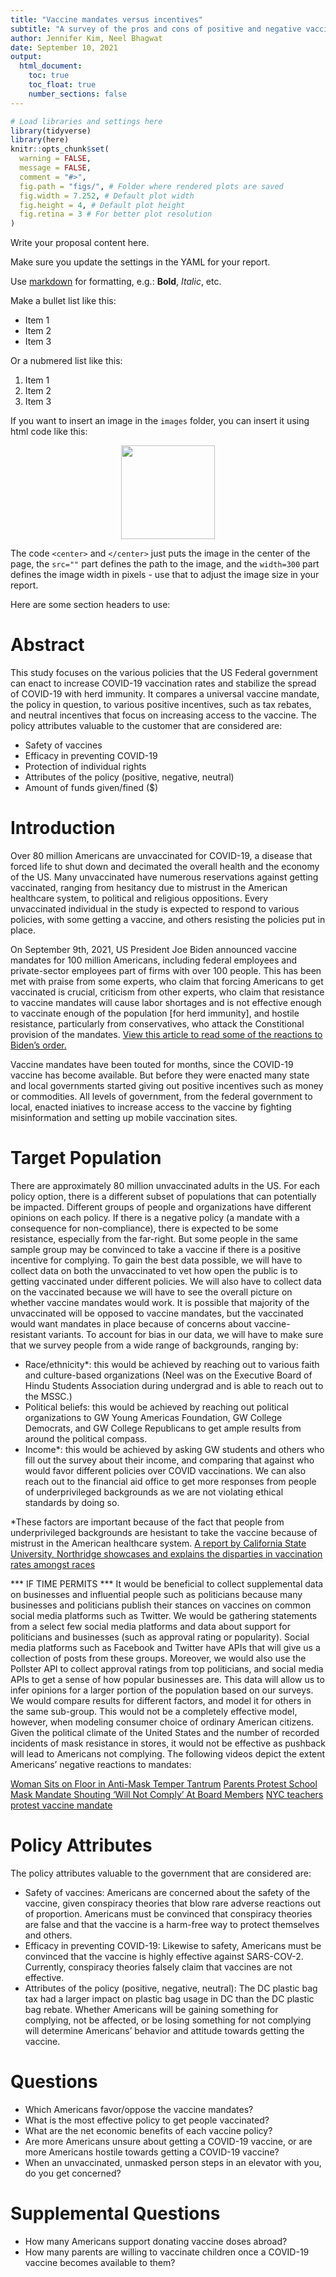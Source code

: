 ```yaml
---
title: "Vaccine mandates versus incentives"
subtitle: "A survey of the pros and cons of positive and negative vaccine incentives, and insight into the optimal method to convince Americans to receive a COVID-19 vaccine"
author: Jennifer Kim, Neel Bhagwat
date: September 10, 2021 
output: 
  html_document:
    toc: true 
    toc_float: true
    number_sections: false
---
```


```r
# Load libraries and settings here
library(tidyverse)
library(here)
knitr::opts_chunk$set(
  warning = FALSE,
  message = FALSE,
  comment = "#>",
  fig.path = "figs/", # Folder where rendered plots are saved
  fig.width = 7.252, # Default plot width
  fig.height = 4, # Default plot height
  fig.retina = 3 # For better plot resolution
)
```

Write your proposal content here. 

Make sure you update the settings in the YAML for your report. 

Use [markdown](https://commonmark.org/help/) for formatting, e.g.: **Bold**, _Italic_, etc.

Make a bullet list like this: 

- Item 1
- Item 2
- Item 3

Or a nubmered list like this: 

1. Item 1
2. Item 2
3. Item 3

If you want to insert an image in the `images` folder, you can insert it using html code like this: 

<center>
<img src="images/madd_logo.png" width=150>
</center>

The code `<center>` and `</center>` just puts the image in the center of the page, the `src=""` part defines the path to the image, and the `width=300` part defines the image width in pixels - use that to adjust the image size in your report.

Here are some section headers to use: 


# Abstract
This study focuses on the various policies that the US Federal government can enact to increase COVID-19 vaccination rates and stabilize the spread of COVID-19 with herd immunity. It compares a universal vaccine mandate, the policy in question, to various positive incentives, such as tax rebates, and neutral incentives that focus on increasing access to the vaccine. The policy attributes valuable to the customer that are considered are:

- Safety of vaccines
- Efficacy in preventing COVID-19
- Protection of individual rights
- Attributes of the policy (positive, negative, neutral)
- Amount of funds given/fined ($) 


# Introduction

Over 80 million Americans are unvaccinated for COVID-19, a disease that forced life to shut down and decimated the overall health and the economy of the US. Many unvaccinated have numerous reservations against getting vaccinated, ranging from hesitancy due to mistrust in the American healthcare system, to political and religious oppositions. Every unvaccinated individual in the study is expected to respond to various policies, with some getting a vaccine, and others resisting the policies put in place. 

On September 9th, 2021, US President Joe Biden announced vaccine mandates for 100 million Americans, including federal employees and private-sector employees part of firms with over 100 people. This has been met with praise from some experts, who claim that forcing Americans to get vaccinated is crucial, criticism from other experts, who claim that resistance to vaccine mandates will cause labor shortages and is not effective enough to vaccinate enough of the population [for herd immunity], and hostile resistance, particularly from conservatives, who attack the Constitional provision of the mandates. [View this article to read some of the reactions to Biden's order.](https://www.nytimes.com/2021/09/09/world/biden-covid-vaccine-requirements-reaction.html?campaign_id=9&emc=edit_nn_20210910&instance_id=40054&nl=the-morning&regi_id=77202080&segment_id=68558&te=1&user_id=9d1be558afe1d0264747cb1778f62d0a)

Vaccine mandates have been touted for months, since the COVID-19 vaccine has become available. But before they were enacted many state and local governments started giving out positive incentives such as money or commodities. All levels of government, from the federal government to local, enacted iniatives to increase access to the vaccine by fighting misinformation and setting up mobile vaccination sites. 


# Target Population

There are approximately 80 million unvaccinated adults in the US. For each policy option, there is a different subset of populations that can potentially be impacted. Different groups of people and organizations have different opinions on each policy. If there is a negative policy (a mandate with a consequence for non-compliance), there is expected to be some resistance, especially from the far-right. But some people in the same sample group may be convinced to take a vaccine if there is a positive incentive for complying. To gain the best data possible, we will have to collect data on both the unvaccinated to vet how open the public is to getting vaccinated under different policies. We will also have to collect data on the vaccinated because we will have to see the overall picture on whether vaccine mandates would work. It is possible that majority of the unvaccinated will be opposed to vaccine mandates, but the vaccinated would want mandates in place because of concerns about vaccine-resistant variants. To account for bias in our data, we will have to make sure that we survey people from a wide range of backgrounds, ranging by: 

  - Race/ethnicity*: this would be achieved by reaching out to various faith and culture-based organizations (Neel was on the Executive Board of Hindu Students Association during undergrad and is able to reach out to the MSSC.)
  - Political beliefs: this would be achieved by reaching out political organizations to GW Young Americas Foundation, GW College Democrats, and GW College Republicans to get ample results from around the political compass. 
  - Income*: this would be achieved by asking GW students and others who fill out the survey about their income, and comparing that against who would favor different policies over COVID vaccinations. We can also reach out to the financial aid office to get more responses from people of underprivileged backgrounds as we are not violating ethical standards by doing so. 
  
*These factors are important because of the fact that people from underprivileged backgrounds are hesistant to take the vaccine because of mistrust in the American healthcare system. [A report by California State University, Northridge showcases and explains the disparties in vaccination rates amongst races](https://sundial.csun.edu/163812/news/vaccine-hesitancy-stands-in-the-way-of-reducing-covid-19-cases-in-communities-of-color/) 


*** IF TIME PERMITS *** 
It would be beneficial to collect supplemental data on businesses and influential people such as politicians because many businesses and politicians publish their stances on vaccines on common social media platforms such as Twitter. We would be gathering statements from a select few social media platforms and data about support for politicians and businesses (such as approval rating or popularity). Social media platforms such as Facebook and Twitter have APIs that will give us a collection of posts from these groups. Moreover, we would also use the Pollster API to collect approval ratings from top politicians, and social media APIs to get a sense of how popular businesses are. This data will allow us to infer opinions for a larger portion of the population based on our surveys. We would compare results for different factors, and model it for others in the same sub-group. This would not be a completely effective model, however, when modeling consumer choice of ordinary American citizens. Given the political climate of the United States and the number of recorded incidents of mask resistance in stores, it would not be effective as pushback will lead to Americans not complying. The following videos depict the extent Americans' negative reactions to mandates:

[Woman Sits on Floor in Anti-Mask Temper Tantrum](https://youtu.be/vAUeIBQoQCU)
[Parents Protest School Mask Mandate Shouting ‘Will Not Comply’ At Board Members](https://youtu.be/KT-qW5sNrwg)
[NYC teachers protest vaccine mandate](https://youtu.be/g521LRLFJZo)


# Policy Attributes

The policy attributes valuable to the government that are considered are:

- Safety of vaccines: Americans are concerned about the safety of the vaccine, given conspiracy theories that blow rare adverse reactions out of proportion. Americans must be convinced that conspiracy theories are false and that the vaccine is a harm-free way to protect themselves and others.  
- Efficacy in preventing COVID-19: Likewise to safety, Americans must be convinced that the vaccine is highly effective against SARS-COV-2. Currently, conspiracy theories falsely claim that vaccines are not effective. 
- Attributes of the policy (positive, negative, neutral): The DC plastic bag tax had a larger impact on plastic bag usage in DC than the DC plastic bag rebate. Whether Americans will be gaining something for complying, not be affected, or be losing something for not complying will determine Americans' behavior and attitude towards getting the vaccine. 


# Questions

- Which Americans favor/oppose the vaccine mandates? 
- What is the most effective policy to get people vaccinated?
- What are the net economic benefits of each vaccine policy?
- Are more Americans unsure about getting a COVID-19 vaccine, or are more Americans hostile towards getting a COVID-19 vaccine?
- When an unvaccinated, unmasked person steps in an elevator with you, do you get concerned? 


# Supplemental Questions

- How many Americans support donating vaccine doses abroad? 
- How many parents are willing to vaccinate children once a COVID-19 vaccine becomes available to them? 
